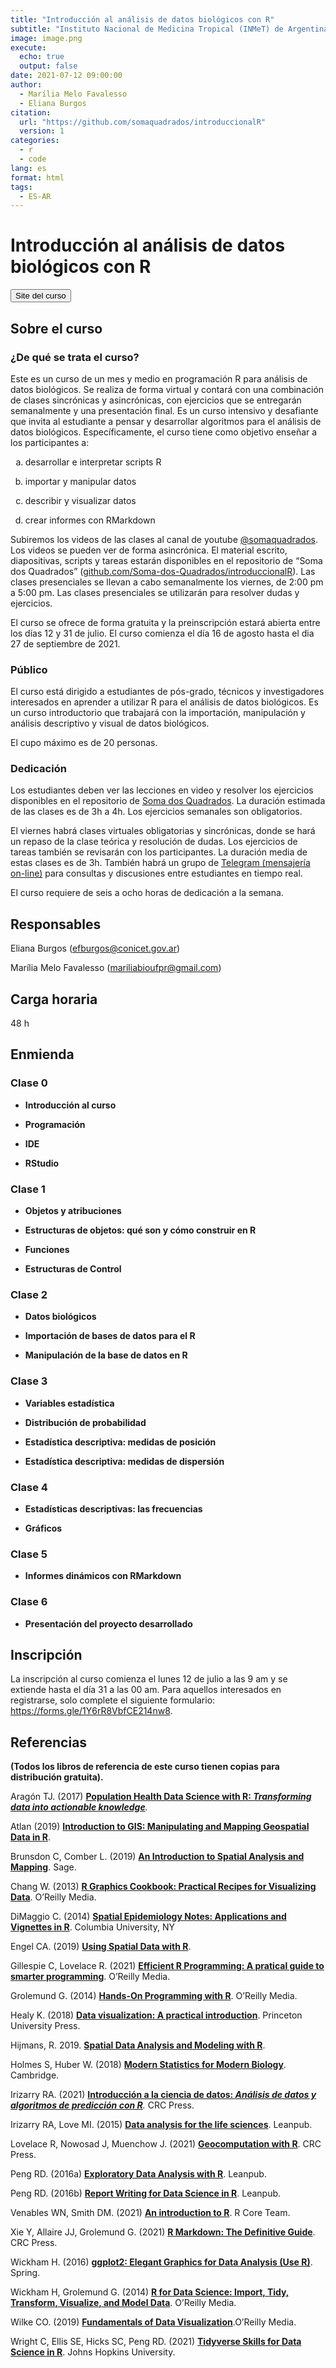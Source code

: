 ```yaml
---
title: "Introducción al análisis de datos biológicos con R"
subtitle: "Instituto Nacional de Medicina Tropical (INMeT) de Argentina"
image: image.png
execute:
  echo: true
  output: false
date: 2021-07-12 09:00:00
author:
  - Marília Melo Favalesso
  - Eliana Burgos
citation: 
  url: "https://github.com/somaquadrados/introduccionalR"
  version: 1
categories:
  - r
  - code
lang: es
format: html
tags: 
  - ES-AR
---
```


# Introducción al análisis de datos biológicos con R

<button class="custom-button" onclick="window.location.href='https://introduccionalr.netlify.app/'">Site del curso</button>

## Sobre el curso

### ¿De qué se trata el curso?

Este es un curso de un mes y medio en programación R para análisis de datos biológicos. Se realiza de forma virtual y contará con una combinación de clases sincrónicas y asincrónicas, con ejercicios que se entregarán semanalmente y una presentación final. Es un curso intensivo y desafiante que invita al estudiante a pensar y desarrollar algoritmos para el análisis de datos biológicos. Específicamente, el curso tiene como objetivo enseñar a los participantes a:

(a) desarrollar e interpretar scripts R

(b) importar y manipular datos

(c) describir y visualizar datos

(d) crear informes con RMarkdown

Subiremos los videos de las clases al canal de youtube [\@somaquadrados](https://www.youtube.com/channel/UC8_OHjnszxRiit92ZJlNH4A). Los videos se pueden ver de forma asincrónica. El material escrito, diapositivas, scripts y tareas estarán disponibles en el repositorio de "Soma dos Quadrados" ([github.com/Soma-dos-Quadrados/introduccionalR](https://github.com/Soma-dos-Quadrados/introduccionalR)). Las clases presenciales se llevan a cabo semanalmente los viernes, de 2:00 pm a 5:00 pm. Las clases presenciales se utilizarán para resolver dudas y ejercicios.

El curso se ofrece de forma gratuita y la preinscripción estará abierta entre los días 12 y 31 de julio. El curso comienza el día 16 de agosto hasta el dia 27 de septiembre de 2021.

### Público

El curso está dirigido a estudiantes de pós-grado, técnicos y investigadores interesados en aprender a utilizar R para el análisis de datos biológicos. Es un curso introductorio que trabajará con la importación, manipulación y análisis descriptivo y visual de datos biológicos.

El cupo máximo es de 20 personas.

### Dedicación

Los estudiantes deben ver las lecciones en video y resolver los ejercicios disponibles en el repositorio de [Soma dos Quadrados](https://github.com/Soma-dos-Quadrados/introduccionalR). La duración estimada de las clases es de 3h a 4h. Los ejercicios semanales son obligatorios.

El viernes habrá clases virtuales obligatorias y sincrónicas, donde se hará un repaso de la clase teórica y resolución de dudas. Los ejercicios de tareas también se revisarán con los participantes. La duración media de estas clases es de 3h. También habrá un grupo de [Telegram (mensajería on-line)](https://t.me/joinchat/54-wd1g7gBswMjUx) para consultas y discusiones entre estudiantes en tiempo real.

El curso requiere de seis a ocho horas de dedicación a la semana.

## Responsables

Eliana Burgos ([efburgos@conicet.gov.ar](efburgos@conicet.gov.ar))

Marília Melo Favalesso ([mariliabioufpr@gmail.com](mariliabioufpr@gmail.com))

## Carga horaria

48 h

## Enmienda

### Clase 0

-   **Introducción al curso**

-   **Programación**

-   **IDE**

-   **RStudio**


### Clase 1

-   **Objetos y atribuciones**

-   **Estructuras de objetos: qué son y cómo construir en R**

-   **Funciones**

-   **Estructuras de Control**


### Clase 2

-   **Datos biológicos**

-   **Importación de bases de datos para el R**

-   **Manipulación de la base de datos en R**


### Clase 3

-   **Variables estadística**

-   **Distribución de probabilidad**

-   **Estadística descriptiva: medidas de posición**

-   **Estadística descriptiva: medidas de dispersión**

### Clase 4

-   **Estadísticas descriptivas: las frecuencias**

-   **Gráficos**


### Clase 5

-   **Informes dinámicos con RMarkdown**


### Clase 6

-   **Presentación del proyecto desarrollado**

## Inscripción

La inscripción al curso comienza el lunes 12 de julio a las 9 am y se extiende hasta el día 31 a las 00 am. Para aquellos interesados en registrarse, solo complete el siguiente formulario: [https://forms.gle/1Y6rR8VbfCE214nw8](https://forms.gle/1Y6rR8VbfCE214nw8).

## Referencias

**(Todos los libros de referencia de este curso tienen copias para distribución gratuita).**

Aragón TJ. (2017) [**Population Health Data Science with R: *Transforming data into actionable knowledge***](https://bookdown.org/medepi/phds/)*.*

Atlan (2019) [**Introduction to GIS: Manipulating and Mapping Geospatial Data in R**](https://cdn2.hubspot.net/hubfs/2287011/Atlan%20GIS%20Course/All%20lessons.pdf).

Brunsdon C, Comber L. (2019) [**An Introduction to Spatial Analysis and Mapping**](https://study.sagepub.com/brunsdon2e). Sage.

Chang W. (2013) [**R Graphics Cookbook: Practical Recipes for Visualizing Data**](http://www.cookbook-r.com/Graphs/). O'Reilly Media.

DiMaggio C. (2014) [**Spatial Epidemiology Notes: Applications and Vignettes in R**](http://www.columbia.edu/~cjd11/charles_dimaggio/DIRE/resources/spatialEpiBook.pdf). Columbia University, NY

Engel CA. (2019) [**Using Spatial Data with R**](https://cengel.github.io/R-spatial/).

Gillespie C, Lovelace R. (2021) [**Efficient R Programming: A pratical guide to smarter programming**](https://csgillespie.github.io/efficientR/). O'Reilly Media.

Grolemund G. (2014) [**Hands-On Programming with R**](https://rstudio-education.github.io/hopr/). O'Reilly Media.

Healy K. (2018) [**Data visualization: A practical introduction**](https://socviz.co/). Princeton University Press.

Hijmans, R. 2019. [**Spatial Data Analysis and Modeling with R**](https://rspatial.org/).

Holmes S, Huber W. (2018) [**Modern Statistics for Modern Biology**](https://web.stanford.edu/class/bios221/book/). Cambridge.

Irizarry RA. (2021) [**Introducción a la ciencia de datos: *Análisis de datos y algoritmos de predicción con R***](https://rafalab.github.io/dslibro/)*.* CRC Press.

Irizarry RA, Love MI. (2015) [**Data analysis for the life sciences**](https://leanpub.com/dataanalysisforthelifesciences). Leanpub.

Lovelace R, Nowosad J, Muenchow J. (2021) [**Geocomputation with R**](https://geocompr.robinlovelace.net/). CRC Press.

Peng RD. (2016a) [**Exploratory Data Analysis with R**](https://leanpub.com/exdata). Leanpub.

Peng RD. (2016b) [**Report Writing for Data Science in R**](https://leanpub.com/reportwriting). Leanpub.

Venables WN, Smith DM. (2021) [**An introduction to R**](https://cran.r-project.org/doc/manuals/R-intro.pdf). R Core Team.

Xie Y, Allaire JJ, Grolemund G. (2021) [**R Markdown: The Definitive Guide**](https://bookdown.org/yihui/rmarkdown/). CRC Press.

Wickham H. (2016) [**ggplot2: Elegant Graphics for Data Analysis (Use R)**](https://ggplot2-book.org/). Spring.

Wickham H, Grolemund G. (2014) [**R for Data Science: Import, Tidy, Transform, Visualize, and Model Data**](https://r4ds.had.co.nz/). O'Reilly Media.

Wilke CO. (2019) [**Fundamentals of Data Visualization**](https://clauswilke.com/dataviz/).O'Reilly Media.

Wright C, Ellis SE, Hicks SC, Peng RD. (2021) [**Tidyverse Skills for Data Science in R**](https://jhudatascience.org/tidyversecourse/). Johns Hopkins University.


